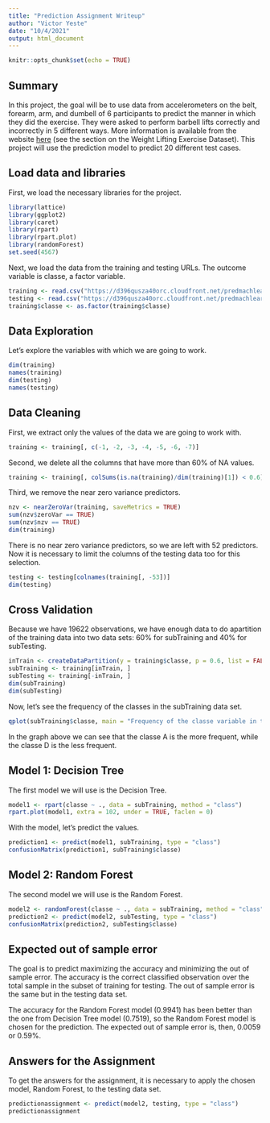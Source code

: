 ```yaml
---
title: "Prediction Assignment Writeup"
author: "Victor Yeste"
date: "10/4/2021"
output: html_document
---
```


```r
knitr::opts_chunk$set(echo = TRUE)
```

## Summary

In this project, the goal will be to use data from accelerometers on the belt, forearm, arm, and dumbell of 6 participants to predict the manner in which they did the exercise. They were asked to perform barbell lifts correctly and incorrectly in 5 different ways. More information is available from the website [here](http://groupware.les.inf.puc-rio.br/har) (see the section on the Weight Lifting Exercise Dataset). This project will use the prediction model to predict 20 different test cases.

## Load data and libraries

First, we load the necessary libraries for the project.

```r
library(lattice)
library(ggplot2)
library(caret)
library(rpart)
library(rpart.plot)
library(randomForest)
set.seed(4567)
```

Next, we load the data from the training and testing URLs. The outcome variable is classe, a factor variable.

```r
training <- read.csv("https://d396qusza40orc.cloudfront.net/predmachlearn/pml-training.csv", na.strings = c("NA", "#DIV/0!", ""))
testing <- read.csv("https://d396qusza40orc.cloudfront.net/predmachlearn/pml-testing.csv", na.strings = c("NA", "#DIV/0!", ""))
training$classe <- as.factor(training$classe)
```

## Data Exploration

Let's explore the variables with which we are going to work.

```r
dim(training)
names(training)
dim(testing)
names(testing)
```

## Data Cleaning

First, we extract only the values of the data we are going to work with.

```r
training <- training[, c(-1, -2, -3, -4, -5, -6, -7)]
```

Second, we delete all the columns that have more than 60% of NA values.

```r
training <- training[, colSums(is.na(training)/dim(training)[1]) < 0.6]
```

Third, we remove the near zero variance predictors.

```r
nzv <- nearZeroVar(training, saveMetrics = TRUE)
sum(nzv$zeroVar == TRUE)
sum(nzv$nzv == TRUE)
dim(training)
```

There is no near zero variance predictors, so we are left with 52 predictors. Now it is necessary to limit the columns of the testing data too for this selection.

```r
testing <- testing[colnames(training[, -53])]
dim(testing)
```

## Cross Validation

Because we have 19622 observations, we have enough data to do apartition of the training data into two data sets: 60% for subTraining and 40% for subTesting.

```r
inTrain <- createDataPartition(y = training$classe, p = 0.6, list = FALSE)
subTraining <- training[inTrain, ]
subTesting <- training[-inTrain, ]
dim(subTraining)
dim(subTesting)
```

Now, let's see the frequency of the classes in the subTraining data set.

```r
qplot(subTraining$classe, main = "Frequency of the classe variable in the subTraining data set", xlab = "classe", ylab = "Frequency")
```

In the graph above we can see that the classe A is the more frequent, while the classe D is the less frequent.

## Model 1: Decision Tree

The first model we will use is the Decision Tree.

```r
model1 <- rpart(classe ~ ., data = subTraining, method = "class")
rpart.plot(model1, extra = 102, under = TRUE, faclen = 0)
```

With the model, let's predict the values.

```r
prediction1 <- predict(model1, subTraining, type = "class")
confusionMatrix(prediction1, subTraining$classe)
```

## Model 2: Random Forest

The second model we will use is the Random Forest.

```r
model2 <- randomForest(classe ~ ., data = subTraining, method = "class")
prediction2 <- predict(model2, subTesting, type = "class")
confusionMatrix(prediction2, subTesting$classe)
```

## Expected out of sample error

The goal is to predict maximizing the accuracy and minimizing the out of sample error. The accuracy is the correct classified observation over the total sample in the subset of training for testing. The out of sample error is the same but in the testing data set.

The accuracy for the Random Forest model (0.9941) has been better than the one from Decision Tree model (0.7519), so the Random Forest model is chosen for the prediction. The expected out of sample error is, then, 0.0059 or 0.59%.

## Answers for the Assignment

To get the answers for the assignment, it is necessary to apply the chosen model, Random Forest, to the testing data set.

```r
predictionassignment <- predict(model2, testing, type = "class")
predictionassignment
```